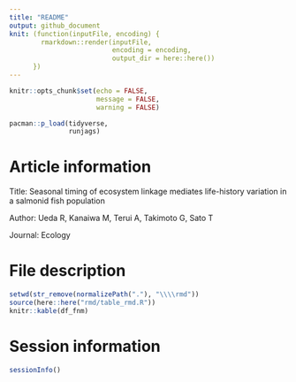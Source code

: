 ```yaml
---
title: "README"
output: github_document
knit: (function(inputFile, encoding) {
        rmarkdown::render(inputFile,
                          encoding = encoding, 
                          output_dir = here::here())
      })
---
```


```r
knitr::opts_chunk$set(echo = FALSE,
                      message = FALSE,
                      warning = FALSE)

pacman::p_load(tidyverse,
               runjags)
```

# Article information

Title: Seasonal timing of ecosystem linkage mediates life-history variation in a salmonid fish population

Author: Ueda R, Kanaiwa M, Terui A, Takimoto G, Sato T

Journal: Ecology

# File description

```r

setwd(str_remove(normalizePath("."), "\\\\rmd"))
source(here::here("rmd/table_rmd.R"))
knitr::kable(df_fnm)

```

# Session information

```r
sessionInfo()
```


